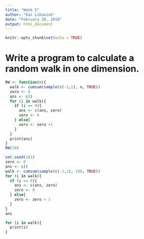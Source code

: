 ```yaml
---
title: "Week 5"
author: "Kai Lukowiak"
date: "February 28, 2018"
output: html_document
---
```


```r
knitr::opts_chunk$set(echo = TRUE)
```


# Write a program to calculate a random walk in one dimension. 

```r
RW <- function(n){
  walk <- cumsum(sample(c(-1,1), n, TRUE))
  zero <- 0
  ans <- c()
  for (i in walk){
    if (i == 0){
      ans <- c(ans, zero) 
      zero <- 0
    } else{
      zero <- zero +1
    }
  }
  print(ans)
}
RW(30)
```

```r
set.seed(101)
zero <- 0
ans <- c()
walk <- cumsum(sample(c(-1,1), 100, TRUE))
for (i in walk){
  if (i == 0){
    ans <- c(ans, zero)
    zero <- 0
  } else{
    zero <- zero + 1
  }
}
ans
```


```r
for (i in walk){
  print(i)
}
```

